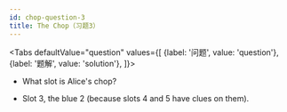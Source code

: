```yaml
---
id: chop-question-3
title: The Chop（习题3）
---
```



<BeginnersGuideProgress id="chop-question-3" />

<!-- lint disable no-undefined-references -->

<Tabs
  defaultValue="question"
  values={[
    {label: '问题', value: 'question'},
    {label: '题解', value: 'solution'},
  ]}>
<TabItem value="question">

- What slot is Alice's chop?

</TabItem>
<TabItem value="solution">

- Slot 3, the blue 2 (because slots 4 and 5 have clues on them).

</TabItem>
</Tabs>

<ChopQuestion3 />
